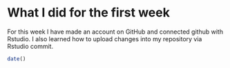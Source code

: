 # What I did for the first week

For this week I have made an account on GitHub and connected github with Rstudio. I also learned how to upload changes into my repository via Rstudio commit.

```r
date()
```
